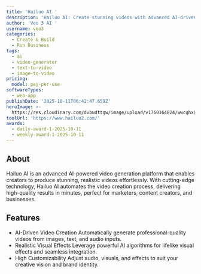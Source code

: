 ```yaml
---
title: 'Hailuo AI '
description: 'Hailuo AI: Create stunning videos with advanced AI-driven technolog'
author: 'Veo 3 AI '
username: veo3
categories:
  - Create & Build
  - Run Business
tags:
  - ai
  - video-generator
  - text-to-video
  - image-to-video
pricing:
  model: pay-per-use
softwareTypes:
  - web-app
publishDate: '2025-10-11T06:42:47.659Z'
heroImage: >-
  https://res.cloudinary.com/dvbudttgw/image/upload/v1760164824/wwcqhx89j2dey5nsuibo.png
toolUrl: 'https://www.hailuo2.com/'
awards:
  - daily-award-1-2025-10-11
  - weekly-award-1-2025-10-11
---
```

## About
Hailuo  AI is an advanced AI-powered video generation platform that enables creators to produce stunning, realistic videos effortlessly. With cutting-edge technology, Hailuo  AI automates the video creation process, delivering high-quality results in minutes, perfect for marketers, content creators, and businesses.

## Features
- AI-Driven Video Creation
Automatically generate professional-quality videos from images, text, and audio inputs.
- Realistic Visual Effects
Leverage powerful AI algorithms for lifelike visual effects and seamless integration.
- High Customizability
Adjust audio, visuals, and effects to suit your creative vision and brand identity.
